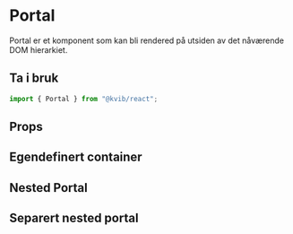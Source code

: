 
<Meta of={PortalStories} />

# Portal

Portal er et komponent som kan bli rendered på utsiden av det nåværende DOM hierarkiet.

## Ta i bruk

```jsx
import { Portal } from "@kvib/react";
```

## Props

<Canvas of={PortalStories.Portal} />
<Controls of={PortalStories.Portal} />

## Egendefinert container

<KvibProvider>
  <Card variant="outline">
    <CardBody>
      <Story of={PortalStories.PortalCustom} />
    </CardBody>
  </Card>
</KvibProvider>

<Source code={PortalStrings.PortalCustomString} dark />

## Nested Portal

<KvibProvider>
  <Card variant="outline">
    <CardBody>
      <Story of={PortalStories.PortalNested} />
    </CardBody>
  </Card>
</KvibProvider>

<Source code={PortalStrings.PortalNestedString} dark />

## Separert nested portal

<KvibProvider>
  <Card variant="outline">
    <CardBody>
      <Story of={PortalStories.PortalNotAppended} />
    </CardBody>
  </Card>
</KvibProvider>

<Source code={PortalStrings.PortalNotAppendedString} dark />
